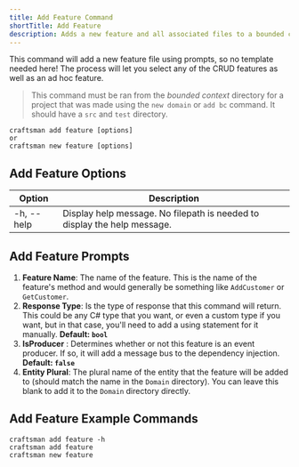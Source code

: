 ```yaml
---
title: Add Feature Command
shortTitle: Add Feature
description: Adds a new feature and all associated files to a bounded context.
---
```


This command will add a new feature file using prompts, so no template needed here! The process will let you select any of the CRUD features as well as an ad hoc feature.

> This command must be ran from the _bounded context_ directory for a project that was made using the `new domain` or `add bc` command. It should have a `src` and `test` directory.

```shell
craftsman add feature [options]
or
craftsman new feature [options]
```

## Add Feature Options

| Option     | Description                                                              |
| ---------- | ------------------------------------------------------------------------ |
| -h, --help | Display help message. No filepath is needed to display the help message. |

## Add Feature Prompts

1. **Feature Name**: The name of the feature. This is the name of the feature's method and would generally be something like `AddCustomer` or `GetCustomer`.
1. **Response Type**: Is the type of response that this command will return. This could be any C# type that you want, or even a custom type if you want, but in that case, you'll need to add a using statement for it manually. **Default: `bool`**
1. **IsProducer** : Determines whether or not this feature is an event producer. If so, it will add a message bus to the dependency injection. **Default: `false`**
1. **Entity Plural**: The plural name of the entity that the feature will be added to (should match the name in the `Domain` directory). You can leave this blank to add it to the `Domain` directory directly.

## Add Feature Example Commands

```shell
craftsman add feature -h
craftsman add feature
craftsman new feature
```
